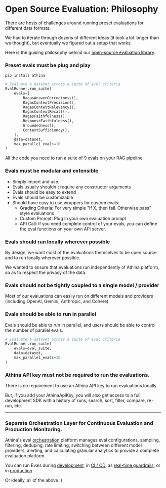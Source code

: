 # Open Source Evaluation: Philosophy

There are hosts of challenges around running preset evaluations for different data formats.

We had to iterate through dozens of different ideas (it took a lot longer than we thought), but eventually we figured out a setup that works.

Here is the guiding philosophy behind our [open-source evaluation library](https://github.com/athina-ai/athina-evals).

### Preset evals must be plug and play

`pip install athina`

```python
# Evaluate a dataset across a suite of eval criteria
EvalRunner.run_suite(
    evals=[
        RagasAnswerCorrectness(),
        RagasContextPrecision(),
        RagasContextRelevancy(),
        RagasContextRecall(),
        RagasFaithfulness(),
        ResponseFaithfulness(),
        Groundedness(),
        ContextSufficiency(),
    ],
    data=dataset,
    max_parallel_evals=10
)
```

All the code you need to run a suite of 9 evals on your RAG pipeline.

### Evals must be modular and extensible

- Simply import and use.
- Evals usually shouldn't require any constructor arguments
- Evals should be easy to extend
- Evals should be customizable
- Should have easy to use wrappers for custom evals:
  - Grading Criteria: For very simple "If X, then fail. Otherwise pass" style evaluations
  - Custom Prompt: Plug in your own evaluation prompt
  - API Call: If you need complete control of your evals, you can define the eval functions on your own API server.

### Evals should run locally wherever possible

By design, we want most of the evaluations themselves to be open source and to run locally wherever possible.

We wanted to ensure that evaluations run independently of Athina platform, so as to respect the privacy of the data.

### Evals should not be tightly coupled to a single model / provider

Most of our evaluations can easily run on different models and providers (including OpenAI, Gemini, Anthropic, and Cohere)

### Evals should be able to run in parallel

Evals should be able to run in parallel, and users should be able to control the number of parallel evals.

```python
# Evaluate a dataset across a suite of eval criteria
EvalRunner.run_suite(
    evals=eval_suite,
    data=dataset,
    max_parallel_evals=10
)
```

### Athina API key must not be required to run the evaluations.

There is no requirement to use an Athina API key to run evaluations locally.

But, if you add your AthinaApiKey, you will also get access to a full development SDK with a history of runs, search, sort, filter, compare, re-run, etc.

---

### Separate Orchestration Layer for Continuous Evaluation and Production Monitoring.

Athina's eval [orchestration](/concepts/orchestration) platform manages eval configurations, sampling, filtering, deduping, rate limiting, switching between different model providers, alerting, and calculating granular analytics to provide a complete evaluation platform.

You can run Evals during [development](/evals/running_evals), in [CI / CD](/evals/ci_cd_pipeline), as [real-time guardrails](/evals/running_evals), or in [production](/evals/running_evals).

Or ideally, all of the above :)

